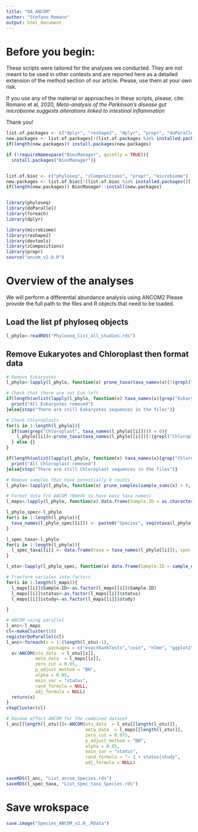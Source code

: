 ```yaml
---
title: "DA_ANCOM"
author: "Stefano Romano"
output: html_document
---
```

# Before you begin:

These scripts were tailored for the analyses we conducted. They are not meant to be used in other contexts and are reported here as a detailed extension of the method section of our article. Please, use them at your own risk.

If you use any of the material or approaches in these scripts, please, cite:
Romano et al, 2020, *Meta-analysis of the Parkinson’s disease gut microbiome suggests alterations linked to intestinal inflammation*

Thank you!


```r

list.of.packages <- c("dplyr", "reshape2", "dplyr", "propr", "doParallel", "foreach")
new.packages <- list.of.packages[!(list.of.packages %in% installed.packages()[,"Package"])]
if(length(new.packages)) install.packages(new.packages)

if (!requireNamespace("BiocManager", quietly = TRUE)){
  install.packages("BiocManager")}


list.of.bioc <- c("phyloseq", "zCompositions", "propr", "microbiome")
new.packages <- list.of.bioc[!(list.of.bioc %in% installed.packages()[,"Package"])]
if(length(new.packages)) BiocManager::install(new.packages)


library(phyloseq)
library(doParallel)
library(foreach)
library(dplyr)

library(microbiome)
library(reshape2)
library(devtools)
library(zCompositions)
library(propr)
source("ancom_v2.0.R")

```

# Overview of the analyses
We will perform a differential abundance analysis using ANCOM2
Please provide the full path to the files and R objects that need to be loaded.

## Load the list pf phyloseq objects
```r
l_phylo<-readRDS("Phyloseq_list_all_studies.rds")
```

## Remove Eukaryotes and Chloroplast then format data
```r
# Remove Eukaryotes
l_phylo<-lapply(l_phylo, function(x) prune_taxa(taxa_names(x)[!(grepl("Eukaryota", taxa_names(x), ignore.case = TRUE))], x))

# Check that there are not Euk left
if(length(unlist(lapply(l_phylo, function(x) taxa_names(x)[grep("Eukary*", taxa_names(x))]))) == 0){
  print("All Eukaryotes removed")
}else{stop("There are still Eukaryotes sequences in the files")}

# Check Chloroplasts
for(i in 1:length(l_phylo)){
  if(sum(grep("Chloroplast", taxa_names(l_phylo[[i]]))) > 0){
    l_phylo[[i]]<-prune_taxa(taxa_names(l_phylo[[i]])[!(grepl("Chloropl*", taxa_names(l_phylo[[i]]), ignore.case = TRUE))], l_phylo[[i]])
  } else {}
}

if(length(unlist(lapply(l_phylo, function(x) taxa_names(x)[grep("Chloropl*", taxa_names(x))]))) == 0){
  print("All Chloroplast removed")
}else{stop("There are still Chloroplast sequences in the files")}

# Remove samples that have potentially 0 counts
l_phylo<-lapply(l_phylo, function(x) prune_samples(sample_sums(x) > 0, x))

# Format data fro ANCOM (Needs to have easy taxa names)
l_maps<-lapply(l_phylo, function(x) data.frame(Sample.ID = as.character(sample_names(x)), meta(x)))

l_phylo_spec<-l_phylo
for(i in 1:length(l_phylo)){
  taxa_names(l_phylo_spec[[i]]) <- paste0("Species", seq(ntaxa(l_phylo[[i]])))
}

l_spec_taxa<-l_phylo
for(i in 1:length(l_phylo)){
  l_spec_taxa[[i]] <- data.frame(taxa = taxa_names(l_phylo[[i]]), spec = taxa_names(l_phylo_spec[[i]]))
}

l_otu<-lapply(l_phylo_spec, function(x) data.frame(Sample.ID = sample_names(x), t(otu_table(x))))

# Tranform variales into factors
for(i in 1:length(l_maps)){
  l_maps[[i]]$Sample.ID<-as.factor(l_maps[[i]]$Sample.ID)
  l_maps[[i]]$status<-as.factor(l_maps[[i]]$status)
  l_maps[[i]]$study<-as.factor(l_maps[[i]]$study)

}

# ANCOM using parallel
l_anc<-l_maps
cl<-makeCluster(10)
registerDoParallel(cl)
l_anc<-foreach(z = 1:(length(l_otu)-1),
               .packages = c("exactRankTests","coin", "nlme", "ggplot2", "dplyr")) %dopar% {
  x<-ANCOM(otu_data  = l_otu[[z]],
           meta_data  = l_maps[[z]],
           zero_cut = 0.95,
           p_adjust_method = "BH",
           alpha = 0.05,
           main_var = "status",
           rand_formula = NULL,
           adj_formula = NULL)
  return(x)
}
stopCluster(cl)

# Random effect ANCOM for the combined dataset
l_anc[[length(l_otu)]]<-ANCOM(otu_data  = l_otu[[length(l_otu)]],
                              meta_data  = l_maps[[length(l_otu)]],
                              zero_cut = 0.975,
                              p_adjust_method = "BH",
                              alpha = 0.05,
                              main_var = "status",
                              rand_formula = "~ 1 + status|study",
                              adj_formula = NULL)


saveRDS(l_anc, "List_ancom_Species.rds")
saveRDS(l_spec_taxa, "List_Spec_taxa_Species.rds")
```

# Save wrokspace
```R
save.image("Species_ANCOM_v2.0_.RData")

```
